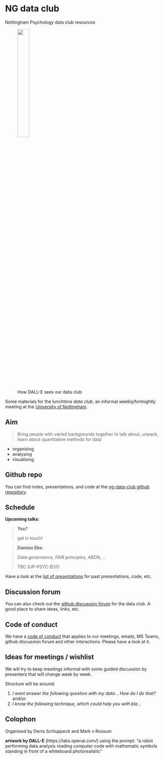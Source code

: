 # NG data club

Nottingham Psychology data club resources

<figure>

<img src="images/dall-e-image.png" width="30%"/>
<br>
<caption>How DALL-E sees our data club</caption>
</figure>

Some materials for the lunchtime *data club*, an informal weekly/fortnightly meeting at the [University of Nottingham](https://www.nottingham.ac.uk/psychology/).

## Aim

>Bring people with varied backgrounds together to talk about, unpack, learn about quantitative methods for data

- organising
- analysing
- visualising

## Github repo

You can find notes, presentations, and code at the [ng-data-club github repository](https://github.com/schluppeck/ng-data-club).



## Schedule

**Upcoming talks:**

>**You?** 
>
> get in touch!


>**Damian Eke:** 
>
>*Data governance, FAIR principles, ABDN, ...* 
>
>TBC (UP-PSYC-B37)



Have a look at the [list of presentations](./presentations/index.qmd) for past presentations, code, etc.



## Discussion forum

You can also check out the [github discussion forum](https://github.com/schluppeck/ng-data-club/discussions) for the data club. A good place to share ideas, links, etc.

## Code of conduct

We have a [code of conduct](./CODE-OF-CONDUCT.md) that applies to our meetings, emails, MS Teams, github discussion forum and other interactions. Please have a look at it.

## Ideas for meetings / wishlist

We will try to keep meetings informal with some guided discussion by presenters that will change week by week.

Structure will be around:

1. *I want answer the following question with my data... How do I do that?* and/or
2. *I know the following technique, which could help you with bla...*


## Colophon

Organised by Denis Schluppeck and Mark v Rossum

**artwork by DALL-E** (https://labs.openai.com/) using the prompt: "a robot performing data analysis reading computer code with mathematic symbols standing in front of a whiteboard photorealistic"


